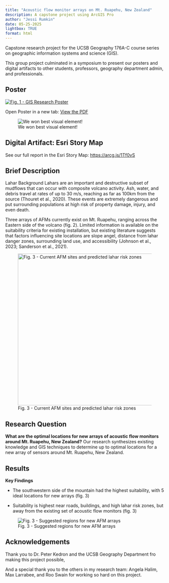 ```yaml
---
title: "Acoustic flow monitor arrays on Mt. Ruapehu, New Zealand"
description: A capstone project using ArcGIS Pro
author: "Jessi Rumkin"
date: 05-25-2025
lightbox: TRUE
format: html
---
```


Capstone research project for the UCSB Geography 176A-C course series on geographic information systems and science (GIS).

This group project culminated in a symposium to present our posters and digital artifacts to other students, professors, geography department admin, and professionals.

## Poster

[![Fig. 1 - GIS Research Poster](176C%20Poster.jpg)](GIS-poster.pdf)

Open Poster in a new tab: [View the PDF](GIS-poster.pdf){target="_blank"}

![We won best visual element!](IMG_0840.JPEG){fig-alt="Research group in front of research poster with an award certificate"}

## Digital Artifact: Esri Story Map

See our full report in the Esri Story Map: <https://arcg.is/1Tf0vS>

## Brief Description

Lahar Background Lahars are an important and destructive subset of mudflows that can occur with composite volcano activity. Ash, water, and debris travel at rates of up to 30 m/s, reaching as far as 100km from the source (Thouret et al., 2020). These events are extremely dangerous and put surrounding populations at high risk of property damage, injury, and even death.

Three arrays of AFMs currently exist on Mt. Ruapehu, ranging across the Eastern side of the volcano (fig. 2). Limited information is available on the suitability criteria for existing installation, but existing literature suggests that factors influencing site locations are slope angel, distance from lahar danger zones, surrounding land use, and accessibility (Johnson et al., 2023; Sanderson et al., 2021).

![Fig. 3 - Current AFM sites and predicted lahar risk zones](lahar_info.png){width="5in"}

## Research Question

**What are the optimal locations for new arrays of acoustic flow monitors around Mt. Ruapehu, New Zealand?** Our research synthesizes existing knowledge and GIS techniques to determine up to optimal locations for a new array of sensors around Mt. Ruapehu, New Zealand.

## Results

**Key Findings**

-   The southwestern side of the mountain had the highest suitability, with 5 ideal locations for new arrays (fig. 3)

-   Suitability is highest near roads, buildings, and high lahar risk zones, but away from the existing set of acoustic flow monitors (fig. 3)

![Fig. 3 - Suggested regions for new AFM arrays](Final_map_storymap.png)

### 

## Acknowledgements

Thank you to Dr. Peter Kedron and the UCSB Geography Department fro making this project possible,

And a special thank you to the others in my research team: Angela Halim, Max Larrabee, and Roo Swain for working so hard on this project.

